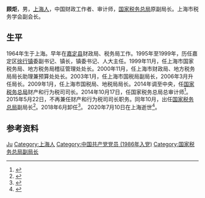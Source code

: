 {{Infobox officeholder
| 姓名     = 顾炬
| 图像     = 
| 性别     = 男
| 职务     = [[国家税务总局|国家税务总局]]副局长
| 1blankname= 局长
| 1namedata= [[王军_(1958年)|王军]]
| 就任日期 = 2015年10月
| 卸任日期 = 2018年6月
| 出生日期 = 1964年7月
| 出生地点 = {{CHN}}[[上海市|上海市]]
| 逝世日期 = {{Dda|2020|7|10|1964|7}}
| 逝世地点 = {{CHN}}上海市
| 职业     = [[政治人物|政治人物]]
| 政党     = {{中国共产党}}
}}
'''顾炬'''{{BD|1964年|7月|2020年|7月10日|catIdx=Gu}}，男，[[上海人|上海人]]，中国财政工作者、审计师，[[国家税务总局|国家税务总局]]原副局长。上海市税务学会副会长。
==生平==
1964年生于上海。早年在[[嘉定县|嘉定县]]财政局、税务局工作。1995年至1999年，历任嘉定区[[徐行镇|徐行镇]]委副书记、镇长，镇委书记、人大主任。1999年11月，任上海市国家税务局、地方税务局稽征管理处处长。2000年11月，任上海市财政局、地方税务局局长助理兼预算处处长。2003年1月，任上海市国税局副局长，2006年3月升任局长。2009年1月，任上海市国税局、地税局局长。2014年调至中央，任[[国家税务总局|国家税务总局]]财产和行为税司司长。2014年10月17日，任国家税务总局总审计师<ref>{{cite web |title=国家税务总局任免工作人员（2014年11月25日） |url=http://www.chinatax.gov.cn/n810214/n810611/c2311628/content.html |publisher=国家税务总局 |date=2014-11-25}}</ref>。2015年5月22日，不再兼任财产和行为税司司长职务。同年10月，出任[[国家税务总局|国家税务总局]]副局长<ref>{{cite web |title=王秦丰、顾炬任国家税务总局副局长 张志勇不再担任 |url=http://district.ce.cn/newarea/sddy/201510/27/t20151027_6818381_1.shtml |publisher=中国经济网 |date=2015-10-27}}</ref>。2018年6月卸任<ref>{{cite web |title=国务院任免徐景和、李晓钟、刘强、汪康、顾炬等职务 |url=http://district.ce.cn/newarea/sddy/201806/15/t20180615_29449885_7.shtml |publisher=中国经济网 |date=2018-06-15}}</ref>。 2020年7月10日在上海逝世<ref>{{cite web |title=顾炬同志逝世 |url=http://www.xinhuanet.com/2020-07/21/c_1126265563.htm |publisher=新华网 |date=2020-07-21}}</ref>。
==参考资料==
{{reflist}}
{{Authority control}}
{{DEFAULTSORT:Gu}}
[[Category:顾姓|Ju]]
[[Category:上海人|Category:上海人]]
[[Category:中国共产党党员_(1986年入党)|Category:中国共产党党员 (1986年入党)]]
[[Category:国家税务总局副局长|Category:国家税务总局副局长]]